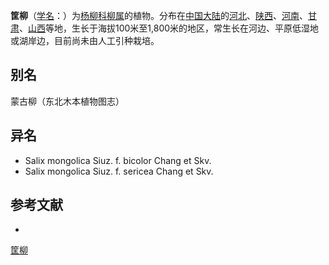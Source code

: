 {{Speciesbox
| name = 筐柳
| status = 
| status_system = 
| image =
| genus = Salix
| species = linearistipularis
| authority = (Franch.) Hao
}}

'''筐柳'''（[[学名|学名]]：{{lang|la|''Salix linearistipularis''}}）为[[杨柳科|杨柳科]][[柳属|柳属]]的植物。分布在[[中国大陆|中国大陆]]的[[河北|河北]]、[[陕西|陕西]]、[[河南|河南]]、[[甘肃|甘肃]]、[[山西|山西]]等地，生长于海拔100米至1,800米的地区，常生长在河边、平原低湿地或湖岸边，目前尚未由人工引种栽培。

== 别名 ==
蒙古柳（东北木本植物图志）

== 异名 ==
* Salix mongolica Siuz. f. bicolor Chang et Skv.
* Salix mongolica Siuz. f. sericea Chang et Skv.

== 参考文献 ==
<div class="references-small">
* {{cite web| url =http://www.bioinfo.cn/db05/KmzwSpecies.php?action=view&id=20494| title =筐柳| work =《中国高等植物数据库全库》| publisher =中国科学院微生物研究所| author =昆明植物研究所| accessdate =2009-02-25| deadurl =yes| archiveurl =https://web.archive.org/web/20160305034922/http://www.bioinfo.cn/db05/KmzwSpecies.php?action=view&id=20494| archivedate =2016-03-05}}
</div>
{{Taxonbar|from=Q15230899}}

[[Category:柳属|筐柳]]


{{植物小作品}}